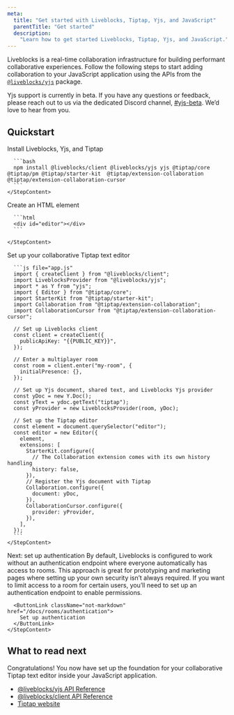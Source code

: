 ```yaml
---
meta:
  title: "Get started with Liveblocks, Tiptap, Yjs, and JavaScript"
  parentTitle: "Get started"
  description:
    "Learn how to get started Liveblocks, Tiptap, Yjs, and JavaScript."
---
```


Liveblocks is a real-time collaboration infrastructure for building performant
collaborative experiences. Follow the following steps to start adding
collaboration to your JavaScript application using the APIs from the
[`@liveblocks/yjs`](/docs/api-reference/liveblocks-yjs) package.

<Banner title="Public beta">

Yjs support is currently in beta. If you have any questions or feedback, please
reach out to us via the dedicated Discord channel,
[#yjs-beta](https://discord.com/channels/913109211746009108/1123560088997728328).
We’d love to hear from you.

</Banner>

## Quickstart

<Steps>
  <Step>
    <StepTitle>Install Liveblocks, Yjs, and Tiptap</StepTitle>
    <StepContent>

      ```bash
      npm install @liveblocks/client @liveblocks/yjs yjs @tiptap/core @tiptap/pm @tiptap/starter-kit  @tiptap/extension-collaboration @tiptap/extension-collaboration-cursor
      ```
    </StepContent>

  </Step>
  
  <Step>
    <StepTitle>Create an HTML element</StepTitle>
    <StepContent>

      ```html
      <div id="editor"></div>
      ```

    </StepContent>

  </Step>
  
  <Step>
    <StepTitle>Set up your collaborative Tiptap text editor</StepTitle>
    <StepContent>

      ```js file="app.js"
      import { createClient } from "@liveblocks/client";
      import LiveblocksProvider from "@liveblocks/yjs";
      import * as Y from "yjs";
      import { Editor } from "@tiptap/core";
      import StarterKit from "@tiptap/starter-kit";
      import Collaboration from "@tiptap/extension-collaboration";
      import CollaborationCursor from "@tiptap/extension-collaboration-cursor";

      // Set up Liveblocks client
      const client = createClient({
        publicApiKey: "{{PUBLIC_KEY}}",
      });

      // Enter a multiplayer room
      const room = client.enter("my-room", {
        initialPresence: {},
      });

      // Set up Yjs document, shared text, and Liveblocks Yjs provider
      const yDoc = new Y.Doc();
      const yText = ydoc.getText("tiptap");
      const yProvider = new LiveblocksProvider(room, yDoc);

      // Set up the Tiptap editor
      const element = document.querySelector("editor");
      const editor = new Editor({
        element,
        extensions: [
          StarterKit.configure({
            // The Collaboration extension comes with its own history handling
            history: false,
          }),
          // Register the Yjs document with Tiptap
          Collaboration.configure({
            document: yDoc,
          }),
          CollaborationCursor.configure({
            provider: yProvider,
          }),
        ],
      });
      ```
    </StepContent>

  </Step>
  
  <Step lastStep>
    <StepTitle>Next: set up authentication</StepTitle>
    <StepContent>
      By default, Liveblocks is configured to work without an authentication endpoint
      where everyone automatically has access to rooms. This approach is great for
      prototyping and marketing pages where setting up your own security isn’t always
      required. If you want to limit access to a room for certain users, you’ll need
      to set up an authentication endpoint to enable permissions.

      <ButtonLink className="not-markdown" href="/docs/rooms/authentication">
        Set up authentication
      </ButtonLink>
    </StepContent>

  </Step>
</Steps>

## What to read next

Congratulations! You now have set up the foundation for your collaborative
Tiptap text editor inside your JavaScript application.

- [@liveblocks/yjs API Reference](/docs/api-reference/liveblocks-yjs)
- [@liveblocks/client API Reference](/docs/api-reference/liveblocks-client)
- [Tiptap website](https://tiptap.dev)
